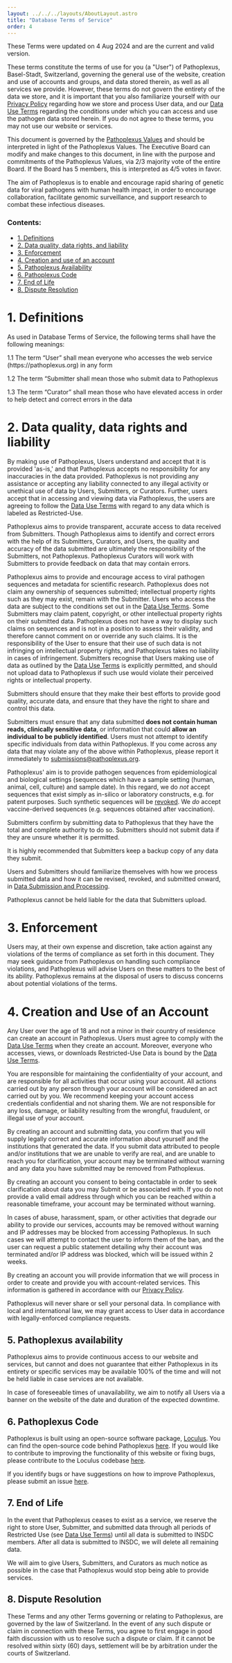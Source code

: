 ---
layout: ../../../layouts/AboutLayout.astro
title: "Database Terms of Service"
order: 4
---

These Terms were updated on 4 Aug 2024 and are the current and valid version.

These terms constitute the terms of use for you (a "User") of Pathoplexus, Basel-Stadt, Switzerland, governing the general use of the website, creation and use of accounts and groups, and data stored therein, as well as all services we provide. However, these terms do not govern the entirety of the data we store, and it is important that you also familiarize yourself with our [Privacy Policy](/about/terms-of-use/privacy-policy) regarding how we store and process User data, and our [Data Use Terms](/about/terms-of-use/data-use-terms) regarding the conditions under which you can access and use the pathogen data stored herein. If you do not agree to these terms, you may not use our website or services.

This document is governed by the [Pathoplexus Values](/about/governance/values) and should be interpreted in light of the Pathoplexus Values. The Executive Board can modify and make changes to this document, in line with the purpose and commitments of the Pathoplexus Values, via 2/3 majority vote of the entire Board. If the Board has 5 members, this is interpreted as 4/5 votes in favor. 

The aim of Pathoplexus is to enable and encourage rapid sharing of genetic data for viral pathogens with human health impact, in order to encourage collaboration, facilitate genomic surveillance, and support research to combat these infectious diseases. 


### Contents:
- [1. Definitions](#1-definitions)
- [2. Data quality, data rights, and liability](#2-data-quality-data-rights-and-liability)
- [3. Enforcement](#3-enforcement)
- [4. Creation and use of an account](#4-creation-and-use-of-an-account)
- [5. Pathoplexus Availability](#5-pathoplexus-availability)
- [6. Pathoplexus Code](#6-pathoplexus-code)
- [7. End of Life](#7-end-of-life)
- [8. Dispute Resolution](#8-dispute-resolution)

# 1. Definitions
As used in Database Terms of Service, the following terms shall have the following meanings:

<div class="indent"><div class="indent">
1.1 The term “User” shall mean everyone who accesses the web service (https://pathoplexus.org) in any form

1.2 The term “Submitter shall mean those who submit data to Pathoplexus 

1.3 The term “Curator” shall mean those who have elevated access in order to help detect and correct errors in the data

</div></div>

# 2. Data quality, data rights and liability

By making use of Pathoplexus, Users understand and accept that it is provided 'as-is,' and that Pathoplexus accepts no responsibility for any inaccuracies in the data provided. 
Pathoplexus is not providing any assistance or accepting any liability connected to any illegal activity or unethical use of data by Users, Submitters, or Curators.
Further, users accept that in accessing and viewing data via Pathoplexus, the users are agreeing to follow the [Data Use Terms](/about/terms-of-use/data-use-terms) with regard to any data which is labeled as Restricted-Use.

Pathoplexus aims to provide transparent, accurate access to data received from Submitters. Though Pathoplexus aims to identify and correct errors with the help of its Submitters, Curators, and Users, the quality and accuracy of the data submitted are ultimately the responsibility of the Submitters, not Pathoplexus.  Pathoplexus Curators will work with Submitters to provide feedback on data that may contain errors.

Pathoplexus aims to provide and encourage access to viral pathogen sequences and metadata for scientific research. Pathoplexus does not claim any ownership of sequences submitted; intellectual property rights such as they may exist, remain with the Submitter. Users who access the data are subject to the conditions set out in the [Data Use Terms](/about/terms-of-use/data-use-terms). Some Submitters may claim patent, copyright, or other intellectual property rights on their submitted data. Pathoplexus does not have a way to display such claims on sequences and is not in a position to assess their validity, and therefore cannot comment on or override any such claims. It is the responsibility of the User to ensure that their use of such data is not infringing on intellectual property rights, and Pathoplexus takes no liability in cases of infringement. Submitters recognise that Users making use of data as outlined by the [Data Use Terms](/about/terms-of-use/data-use-terms) is explicitly permitted, and should not upload data to Pathoplexus if such use would violate their perceived rights or intellectual property.

Submitters should ensure that they make their best efforts to provide good quality, accurate data, and ensure that they have the right to share and control this data.

Submitters must ensure that any data submitted **does not contain human reads, clinically sensitive data**, or information that could **allow an individual to be publicly identified**. Users must not attempt to identify specific individuals from data within Pathoplexus. If you come across any data that may violate any of the above within Pathoplexus, please report it immediately to [submissions@pathoplexus.org](mailto:submissions@pathoplexus.org).

Pathoplexus' aim is to provide pathogen sequences from epidemiological and biological settings (sequences which have a sample setting (human, animal, cell, culture) and sample date). In this regard, we do *not* accept sequences that exist simply as in-silico or laboratory constructs, e.g. for patent purposes. Such synthetic sequences will be [revoked](/docs/how-to/revoke-sequences). We *do* accept vaccine-derived sequences (e.g. sequences obtained after vaccination).

Submitters confirm by submitting data to Pathoplexus that they have the total and complete authority to do so. Submitters should not submit data if they are unsure whether it is permitted.

It is highly recommended that Submitters keep a backup copy of any data they submit. 

Users and Submitters should familiarize themselves with how we process submitted data and how it can be revised, revoked, and submitted onward, in [Data Submission and Processing](/about/governance/data-submission).

Pathoplexus cannot be held liable for the data that Submitters upload.

# 3. Enforcement

Users may, at their own expense and discretion, take action against any violations of the terms of compliance as set forth in this document. They may seek guidance from Pathoplexus on handling such compliance violations, and Pathoplexus will advise Users on these matters to the best of its ability. Pathoplexus remains at the disposal of users to discuss concerns about potential violations of the terms.

# 4. Creation and Use of an Account

Any User over the age of 18 and not a minor in their country of residence can create an account in Pathoplexus. 
Users must agree to comply with the [Data Use Terms](/about/terms-of-use/data-use-terms) when they create an account. 
Moreover, everyone who accesses, views, or downloads Restricted-Use Data is bound by the [Data Use Terms](/about/terms-of-use/data-use-terms).

You are responsible for maintaining the confidentiality of your account, and are responsible for all activities that occur using your account. All actions carried out by any person through your account will be considered an act carried out by you. We recommend keeping your account access credentials confidential and not sharing them. We are not responsible for any loss, damage, or liability resulting from the wrongful, fraudulent, or illegal use of your account.

By creating an account and submitting data, you confirm that you will supply legally correct and accurate information about yourself and the institutions that generated the data. If you submit data attributed to people and/or institutions that we are unable to verify are real, and are unable to reach you for clarification, your account may be terminated without warning and any data you have submitted may be removed from Pathoplexus.

By creating an account you consent to being contactable in order to seek clarification about data you may Submit or be associated with. If you do not provide a valid email address through which you can be reached within a reasonable timeframe, your account may be terminated without warning.

In cases of abuse, harassment, spam, or other activities that degrade our ability to provide our services, accounts may be removed without warning and IP addresses may be blocked from accessing Pathoplexus. In such cases we will attempt to contact the user to inform them of the ban, and the user can request a public statement detailing why their account was terminated and/or IP address was blocked, which will be issued within 2 weeks.

By creating an account you will provide information that we will process in order to create and provide you with account-related services.
This information is gathered in accordance with our [Privacy Policy](/about/terms-of-use/privacy-policy).

Pathoplexus will never share or sell your personal data. 
In compliance with local and international law, we may grant access to User data in accordance with legally-enforced compliance requests.

## 5. Pathoplexus availability

Pathoplexus aims to provide continuous access to our website and services, but cannot and does not guarantee that either Pathoplexus in its entirety or specific services may be available 100% of the time and will not be held liable in case services are not available.

In case of foreseeable times of unavailability, we aim to notify all Users via a banner on the website of the date and duration of the expected downtime.

## 6. Pathoplexus Code

Pathoplexus is built using an open-source software package, [Loculus](https://github.com/loculus-project). 
You can find the open-source code behind Pathoplexus [here](https://github.com/pathoplexus/pathoplexus). 
If you would like to contribute to improving the functionality of this website or fixing bugs, please contribute to the Loculus codebase [here](https://github.com/loculus-project). 

If you identify bugs or have suggestions on how to improve Pathoplexus, please submit an issue [here](https://github.com/pathoplexus/pathoplexus/issues).

## 7. End of Life

In the event that Pathoplexus ceases to exist as a service, we reserve the right to store User, Submitter, and submitted data through all periods of Restricted Use (see [Data Use Terms](/about/terms-of-use/data-use-terms)) until all data is submitted to INSDC members.
After all data is submitted to INSDC, we will delete all remaining data.

We will aim to give Users, Submitters, and Curators as much notice as possible in the case that Pathoplexus would stop being able to provide services.

## 8. Dispute Resolution

These Terms and any other Terms governing or relating to Pathoplexus, are governed by the law of Switzerland. In the event of any such dispute or claim in connection with these Terms, you agree to first engage in good faith discussion with us to resolve such a dispute or claim. If it cannot be resolved within sixty (60) days, settlement will be by arbitration under the courts of Switzerland.




